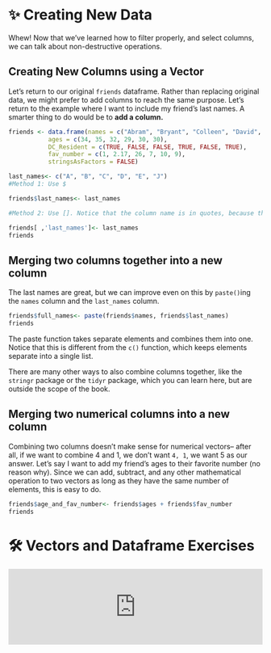 # ✨ Creating New Data

Whew! Now that we've learned how to filter properly, and select columns, we can talk about non-destructive operations. 

## Creating New Columns using a Vector
Let's return to our original `friends` dataframe. Rather than replacing original data, we might prefer to add columns to reach the same purpose. Let's return to the example where I want to include my friend's last names. A smarter thing to do would be to **add a column.**
```r
friends <- data.frame(names = c("Abram", "Bryant", "Colleen", "David", "Esther", "Jeremiah"),
           ages = c(34, 35, 32, 29, 30, 30),
           DC_Resident = c(TRUE, FALSE, FALSE, TRUE, FALSE, TRUE),
           fav_number = c(1, 2.17, 26, 7, 10, 9),
           stringsAsFactors = FALSE)
```

```r
last_names<- c("A", "B", "C", "D", "E", "J") 
#Method 1: Use $

friends$last_names<- last_names

#Method 2: Use []. Notice that the column name is in quotes, because this is a name. If you don't have the quotes, R will literally use the vector to create a new column for each element in the vector last_names. 

friends[ ,'last_names']<- last_names
friends
```

## Merging two columns together into a new column

The last names are great, but we can improve even on this by `paste()`ing the `names` column and the `last_names` column. 

```r
friends$full_names<- paste(friends$names, friends$last_names)
friends

```

The paste function takes separate elements and combines them into one. Notice that this is different from the `c()` function, which keeps elements separate into a single list. 

There are many other ways to also combine columns together, like the `stringr` package or the `tidyr` package, which you can learn here, but are outside the scope of the book. 

## Merging two numerical columns into a new column

Combining two columns doesn't make sense for numerical vectors-- after all, if we want to combine 4 and 1, we don't want `4, 1`, we want 5 as our answer. Let's say I want to add my friend's ages to their favorite number (no reason why). Since we can add, subtract, and any other mathematical operation to two vectors as long as they have the same number of elements, this is easy to do. 

```r
friends$age_and_fav_number<- friends$ages + friends$fav_number
friends

```

# 🛠 Vectors and Dataframe Exercises {-}

<iframe style="margin:0 auto; min-width: 100%;" id="ch2-4-exercises" class="interactive" src="https://kaisamng.shinyapps.io/Chapters_2_4_Exercises/" scrolling="no" frameborder="no">

</iframe>

<script>
  iFrameResize({}, ".interactive");
</script>
